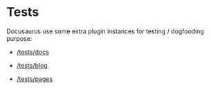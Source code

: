 # Tests

Docusaurus use some extra plugin instances for testing / dogfooding purpose:

- [/tests/docs](/tests/docs)

- [/tests/blog](/tests/blog)

- [/tests/pages](/tests/pages)
